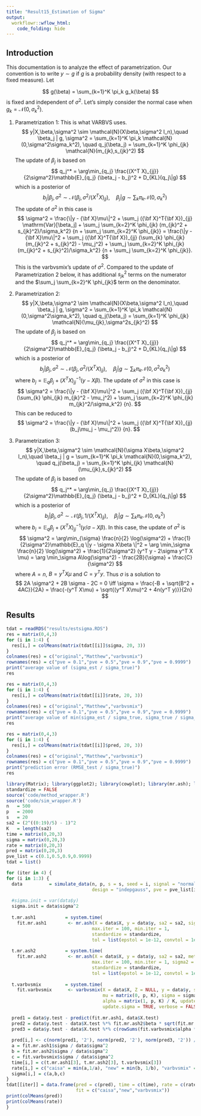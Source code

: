 ```yaml
---
title: "Result15_Estimation of Sigma"
output:
  workflowr::wflow_html:
    code_folding: hide
---
```


## Introduction

This documentation is to analyze the effect of parametrization. Our convention is to write $y\sim g$ if $g$ is a probability density (with respect to a fixed measure). Let

$$
g(\beta) = \sum_{k=1}^K \pi_k g_k(\beta)
$$
is fixed and independent of $\sigma^2$. Let's simply consider the normal case when $g_k = \mathcal{N}(0,\sigma_k^2)$.

(1) Parametrization 1: This is what VARBVS uses.
$$
y|X,\beta,\sigma^2 \sim \mathcal{N}(X\beta,\sigma^2 I_n),\quad \beta_j | g, \sigma^2 = \sum_{k=1}^K \pi_k \mathcal{N}(0,\sigma^2\sigma_k^2),  \quad q_j(\beta_j) = \sum_{k=1}^K \phi_{jk} \mathcal{N}(m_{jk},s_{jk}^2)
$$
The update of $\beta_j$ is based on
$$
q_j^* = \arg\min_{q_j} \frac{(X^T X)_{jj}}{2\sigma^2}\mathbb{E}_{q_j} (\beta_j - b_j)^2 + D_{KL}(q_j\|g)
$$
which is a posterior of
$$
b_j|\beta_j,\sigma^2 \sim \mathcal{N}(\beta_j,\sigma^2 / (X^T X)_{jj}),\quad \beta_j|g \sim \sum_k \pi_k \mathcal{N}(0,\sigma_k^2)
$$
The update of $\sigma^2$ in this case is 
$$
\sigma^2 =
\frac{\|y - {\bf X}\mu\|^2
      + \sum_j ({\bf X}^T{\bf X})_{jj} \mathrm{Var}[\beta_j]
      + \sum_j \sum_{k=2}^K \phi_{jk} (m_{jk}^2 + s_{jk}^2)/\sigma_k^2}
     {n + \sum_j \sum_{k=2}^K \phi_{jk}} = \frac{\|y - {\bf X}\mu\|^2
      + \sum_j ({\bf X}^T{\bf X})_{jj} (\sum_{k} \phi_{jk} (m_{jk}^2 + s_{jk}^2) - \mu_j^2)
      + \sum_j \sum_{k=2}^K \phi_{jk} (m_{jk}^2 + s_{jk}^2)/\sigma_k^2}
     {n + \sum_j \sum_{k=2}^K \phi_{jk}}.
$$
This is the varbvsmix's update of $\sigma^2$. Compared to the update of Parametrization 2 below, it has additional $s_{jk}^2$ terms on the numerator and the $\sum_j \sum_{k=2}^K \phi_{jk}$ term on the denominator.

(2) Parametrization 2:
$$
y|X,\beta,\sigma^2 \sim \mathcal{N}(X\beta,\sigma^2 I_n),\quad \beta_j | g, \sigma^2 = \sum_{k=1}^K \pi_k \mathcal{N}(0,\sigma^2\sigma_k^2), \quad q_j(\beta_j) = \sum_{k=1}^K \phi_{jk} \mathcal{N}(\mu_{jk},\sigma^2s_{jk}^2)
$$
The update of $\beta_j$ is based on
$$
q_j^* = \arg\min_{q_j} \frac{(X^T X)_{jj}}{2\sigma^2}\mathbb{E}_{q_j} (\beta_j - b_j)^2 + D_{KL}(q_j\|g)
$$
which is a posterior of
$$
b_j|\beta_j,\sigma^2 \sim \mathcal{N}(\beta_j,\sigma^2 / (X^T X)_{jj}),\quad \beta_j|g \sim \sum_k \pi_k \mathcal{N}(0,\sigma^2\sigma_k^2)
$$
where $b_j = \mathbb{E}_q \beta_j + (X^T X)_{jj}^{-1}(y - X\beta)$. The update of $\sigma^2$ in this case is 
$$
\sigma^2 =
\frac{\|y - {\bf X}\mu\|^2
      + \sum_j ({\bf X}^T{\bf X})_{jj} (\sum_{k} \phi_{jk} m_{jk}^2 - \mu_j^2)
      + \sum_j \sum_{k=2}^K \phi_{jk} m_{jk}^2/\sigma_k^2}
     {n}.
$$
This can be reduced to
$$
\sigma^2 =
\frac{\|y - {\bf X}\mu\|^2
      + \sum_j ({\bf X}^T{\bf X})_{jj} (b_j\mu_j - \mu_j^2)}
     {n}.
$$

(3) Parametrization 3:
$$
y|X,\beta,\sigma^2 \sim \mathcal{N}(\sigma X\beta,\sigma^2 I_n),\quad \beta_j | g = \sum_{k=1}^K \pi_k \mathcal{N}(0,\sigma_k^2), \quad q_j(\beta_j) = \sum_{k=1}^K \phi_{jk} \mathcal{N}(\mu_{jk},s_{jk}^2)
$$
The update of $\beta_j$ is based on
$$
q_j^* = \arg\min_{q_j} \frac{(X^T X)_{jj}}{2\sigma^2}\mathbb{E}_{q_j} (\beta_j - b_j)^2 + D_{KL}(q_j\|g)
$$
which is a posterior of
$$
b_j|\beta_j,\sigma^2 \sim \mathcal{N}(\beta_j,1 / (X^T X)_{jj}),\quad \beta_j|g \sim \sum_k \pi_k \mathcal{N}(0,\sigma_k^2)
$$
where $b_j = \mathbb{E}_q \beta_j + (X^T X)_{jj}^{-1}(y / \sigma - X\beta)$. In this case, the update of $\sigma^2$ is
$$
\sigma^2 = \arg\min_{\sigma} \frac{n}{2} \log(\sigma^2) + \frac{1}{2\sigma^2}\mathbb{E}_q \|y - \sigma X\beta \|^2 = \arg \min_\sigma \frac{n}{2} \log(\sigma^2) + \frac{1}{2\sigma^2} (y^T y - 2\sigma y^T X \mu) = \arg \min_\sigma A\log(\sigma^2) - \frac{2B}{\sigma} + \frac{C}{\sigma^2}
$$
where $A = n$, $B = y^T X\mu$ and $C = y^T y$. Thus $\sigma$ is a solution to
$$
2A \sigma^2 + 2B \sigma - 2C = 0 \iff \sigma = \frac{-B + \sqrt{B^2 + 4AC}}{2A} = \frac{-(y^T X\mu) + \sqrt{(y^T X\mu)^2 + 4n(y^T y)}}{2n}
$$

## Results

```r
tdat = readRDS("results/estsigma.RDS")
res = matrix(0,4,3)
for (i in 1:4) {
  res[i,] = colMeans(matrix(tdat[[i]]$sigma, 20, 3))
}
colnames(res) = c("original","Matthew","varbvsmix")
rownames(res) = c("pve = 0.1","pve = 0.5","pve = 0.9","pve = 0.9999")
print("average value of (sigma_est / sigma_true)")
res
```

```r
res = matrix(0,4,3)
for (i in 1:4) {
  res[i,] = colMeans(matrix(tdat[[i]]$rate, 20, 3))
}
colnames(res) = c("original","Matthew","varbvsmix")
rownames(res) = c("pve = 0.1","pve = 0.5","pve = 0.9","pve = 0.9999")
print("average value of min(sigma_est / sigma_true, sigma_true / sigma_est)")
res
```

```r
res = matrix(0,4,3)
for (i in 1:4) {
  res[i,] = colMeans(matrix(tdat[[i]]$pred, 20, 3))
}
colnames(res) = c("original","Matthew","varbvsmix")
rownames(res) = c("pve = 0.1","pve = 0.5","pve = 0.9","pve = 0.9999")
print("prediction error (RMSE_test / sigma_true)")
res
```

```r
library(Matrix); library(ggplot2); library(cowplot); library(mr.ash); library(varbvs)
standardize = FALSE
source('code/method_wrapper.R')
source('code/sim_wrapper.R')
n   = 500
p   = 2000
s   = 20
sa2 = (2^((0:19)/5) - 1)^2
K   = length(sa2)
time = matrix(0,20,3)
sigma = matrix(0,20,3)
rate = matrix(0,20,3)
pred = matrix(0,20,3)
pve_list = c(0.1,0.5,0.9,0.9999)
tdat = list()

for (iter in 4) {
for (i in 1:3) {
  data          = simulate_data(n, p, s = s, seed = i, signal = "normal",
                                design = "indepgauss", pve = pve_list[iter])
  
  #sigma.init = var(data$y)
  sigma.init = data$sigma^2
  
  t.mr.ash1           = system.time(
    fit.mr.ash1        <- mr.ash(X = data$X, y = data$y, sa2 = sa2, sigma2 = sigma.init,
                                max.iter = 100, min.iter = 1,
                                standardize = standardize,
                                tol = list(epstol = 1e-12, convtol = 1e-8)))
  
  t.mr.ash2           = system.time(
    fit.mr.ash2        <- mr.ash(X = data$X, y = data$y, sa2 = sa2, method = "em2",
                                max.iter = 100, min.iter = 1, sigma2 = sigma.init,
                                standardize = standardize,
                                tol = list(epstol = 1e-12, convtol = 1e-8)))
  
  t.varbvsmix         = system.time(
    fit.varbvsmix      <- varbvsmix(X = data$X, Z = NULL, y = data$y, sa = sa2,
                                    mu = matrix(0, p, K), sigma = sigma.init,
                                    alpha = matrix(1, p, K) / K, update.sa = FALSE,
                                    update.sigma = TRUE, verbose = FALSE))
  
  pred1 = data$y.test - predict(fit.mr.ash1, data$X.test)
  pred2 = data$y.test - data$X.test %*% fit.mr.ash2$beta * sqrt(fit.mr.ash2$sigma) - fit.mr.ash2$intercept
  pred3 = data$y.test - data$X.test %*% c(rowSums(fit.varbvsmix$alpha * fit.varbvsmix$mu)) - fit.varbvsmix$mu.cov
  
  pred[i,] <- c(norm(pred1, '2'), norm(pred2, '2'), norm(pred3, '2')) / sqrt(n) / data$sigma
  a = fit.mr.ash1$sigma / data$sigma^2
  b = fit.mr.ash2$sigma / data$sigma^2
  c = fit.varbvsmix$sigma / data$sigma^2
  time[i,] = c(t.mr.ash1[3], t.mr.ash2[3], t.varbvsmix[3])
  rate[i,] = c("caisa" = min(a,1/a), "new" = min(b, 1/b), "varbvsmix" = min(c, 1/c))
  sigma[i,] = c(a,b,c)
}
tdat[[iter]] = data.frame(pred = c(pred), time = c(time), rate = c(rate), sigma = c(sigma),
                          fit = c("caisa","new","varbvsmix"))
print(colMeans(pred))
print(colMeans(rate))
}
```
